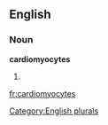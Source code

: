 
==English==

===Noun===
'''cardiomyocytes'''

# {{plural of|[[cardiomyocyte]]}}

[[Category:English plurals]]

[[fr:cardiomyocytes]]